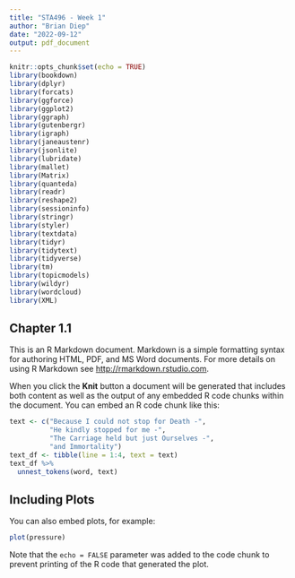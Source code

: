 ```yaml
---
title: "STA496 - Week 1"
author: "Brian Diep"
date: "2022-09-12"
output: pdf_document
---
```


```r
knitr::opts_chunk$set(echo = TRUE)
library(bookdown)
library(dplyr)
library(forcats)
library(ggforce)
library(ggplot2)
library(ggraph)
library(gutenbergr)
library(igraph)
library(janeaustenr)
library(jsonlite)
library(lubridate)
library(mallet)
library(Matrix)
library(quanteda)
library(readr)
library(reshape2)
library(sessioninfo)
library(stringr)
library(styler)
library(textdata)
library(tidyr)
library(tidytext)
library(tidyverse)
library(tm)
library(topicmodels)
library(wildyr)
library(wordcloud)
library(XML)
```

## Chapter 1.1

This is an R Markdown document. Markdown is a simple formatting syntax for authoring HTML, PDF, and MS Word documents. For more details on using R Markdown see <http://rmarkdown.rstudio.com>.

When you click the **Knit** button a document will be generated that includes both content as well as the output of any embedded R code chunks within the document. You can embed an R code chunk like this:

```r
text <- c("Because I could not stop for Death -",
          "He kindly stopped for me -",
          "The Carriage held but just Ourselves -",
          "and Immortality")
text_df <- tibble(line = 1:4, text = text)
text_df %>%
  unnest_tokens(word, text)
```

## Including Plots

You can also embed plots, for example:

```r
plot(pressure)
```

Note that the `echo = FALSE` parameter was added to the code chunk to prevent printing of the R code that generated the plot.
